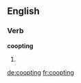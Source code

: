 ==English==

===Verb===
'''coopting'''

# {{present participle of|coopt}}

[[de:coopting]]
[[fr:coopting]]